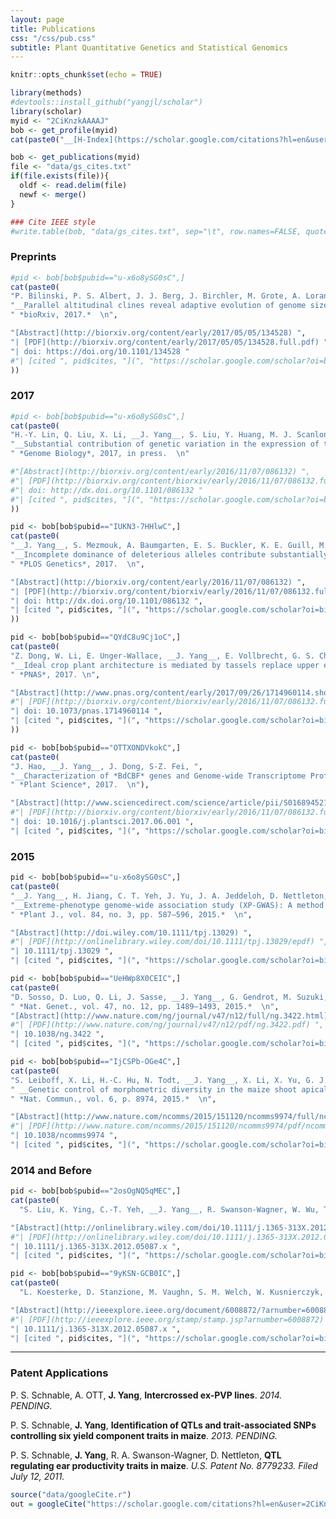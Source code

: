 ```yaml
---
layout: page
title: Publications
css: "/css/pub.css"
subtitle: Plant Quantitative Genetics and Statistical Genomics
---
```


```r
knitr::opts_chunk$set(echo = TRUE)
```

```r
library(methods)
#devtools::install_github("yangjl/scholar")
library(scholar)
myid <- "2CiKnzkAAAAJ"
bob <- get_profile(myid)
cat(paste0("__[H-Index](https://scholar.google.com/citations?hl=en&user=2CiKnzkAAAAJ)__ [ __", bob$h_index, "__ ] (", bob$total_cites, " citations as of ", date(), ")  "))

bob <- get_publications(myid)
file <- "data/gs_cites.txt"
if(file.exists(file)){
  oldf <- read.delim(file)
  newf <- merge()
}

### Cite IEEE style
#write.table(bob, "data/gs_cites.txt", sep="\t", row.names=FALSE, quote=FALSE)
```

### Preprints


```r
#pid <- bob[bob$pubid=="u-x6o8ySG0sC",]
cat(paste0(
"P. Bilinski, P. S. Albert, J. J. Berg, J. Birchler, M. Grote, A. Lorant, J. Quezada, K. Swarts, __J. Yang__, J. Ross-Ibarra, ",
"__Parallel altitudinal clines reveal adaptive evolution of genome size in Zea mays__,",
" *bioRxiv, 2017.*  \n",

"[Abstract](http://biorxiv.org/content/early/2017/05/05/134528) ",
"| [PDF](http://biorxiv.org/content/early/2017/05/05/134528.full.pdf) ",
"| doi: https://doi.org/10.1101/134528 "
#"| [cited ", pid$cites, "](", "https://scholar.google.com/scholar?oi=bibs&hl=en&cites=", pid$cid, "&as_sdt=5)"
))
```


### 2017

```r
#pid <- bob[bob$pubid=="u-x6o8ySG0sC",]
cat(paste0(
"H.-Y. Lin, Q. Liu, X. Li, __J. Yang__, S. Liu, Y. Huang, M. J. Scanlon, D. Nettleton, P. S. Schnable, ",
"__Substantial contribution of genetic variation in the expression of transcription factors to phenotypic variation revealed by eRD-GWAS__,",
" *Genome Biology*, 2017, in press.  \n"

#"[Abstract](http://biorxiv.org/content/early/2016/11/07/086132) ",
#"| [PDF](http://biorxiv.org/content/biorxiv/early/2016/11/07/086132.full.pdf) ",
#"| doi: http://dx.doi.org/10.1101/086132 "
#"| [cited ", pid$cites, "](", "https://scholar.google.com/scholar?oi=bibs&hl=en&cites=", pid$cid, "&as_sdt=5)"
))
```

```r
pid <- bob[bob$pubid=="IUKN3-7HHlwC",]
cat(paste0(
"__J. Yang__, S. Mezmouk, A. Baumgarten, E. S. Buckler, K. E. Guill, M. D. McMullen, R. H. Mumm, J. Ross-Ibarra, ",
"__Incomplete dominance of deleterious alleles contribute substantially to trait variation and heterosis in maize__,",
" *PLOS Genetics*, 2017.  \n",

"[Abstract](http://biorxiv.org/content/early/2016/11/07/086132) ",
"| [PDF](http://biorxiv.org/content/biorxiv/early/2016/11/07/086132.full.pdf) ",
"| doi: http://dx.doi.org/10.1101/086132 ",
"| [cited ", pid$cites, "](", "https://scholar.google.com/scholar?oi=bibs&hl=en&cites=", pid$cid, "&as_sdt=5)"
))
```

```r
pid <- bob[bob$pubid=="QYdC8u9Cj1oC",]
cat(paste0(
"Z. Dong, W. Li, E. Unger-Wallace, __J. Yang__, E. Vollbrecht, G. S. Chuck., ",
"__Ideal crop plant architecture is mediated by tassels replace upper ears1, a BTB/POZ ankyrin repeat gene 5 targeted by TEOSINTE BRANCHED1__,",
" *PNAS*, 2017. \n",

"[Abstract](http://www.pnas.org/content/early/2017/09/26/1714960114.short) ",
#"| [PDF](http://biorxiv.org/content/biorxiv/early/2016/11/07/086132.full.pdf) ",
"| doi: 10.1073/pnas.1714960114 ",
"| [cited ", pid$cites, "](", "https://scholar.google.com/scholar?oi=bibs&hl=en&cites=", pid$cid, "&as_sdt=5)"
))
```

```r
pid <- bob[bob$pubid=="OTTXONDVkokC",]
cat(paste0(
"J. Hao, __J. Yang__, J. Dong, S-Z. Fei, ",
"__Characterization of *BdCBF* genes and Genome-wide Transcriptome Profiling of *BdCBF3*-dependent and -independent Cold Stress Responses in *Brachypodium Distachyon*__,",
" *Plant Science*, 2017.  \n"),

"[Abstract](http://www.sciencedirect.com/science/article/pii/S0168945217303862?via%3Dihub) ",
#"| [PDF](http://biorxiv.org/content/biorxiv/early/2016/11/07/086132.full.pdf) ",
"| doi: 10.1016/j.plantsci.2017.06.001 ",
"| [cited ", pid$cites, "](", "https://scholar.google.com/scholar?oi=bibs&hl=en&cites=", pid$cid, "&as_sdt=5)")

```

### 2015

```r
pid <- bob[bob$pubid=="u-x6o8ySG0sC",]
cat(paste0(
"__J. Yang__, H. Jiang, C. T. Yeh, J. Yu, J. A. Jeddeloh, D. Nettleton, and P. S. Schnable, ",
"__Extreme-phenotype genome-wide association study (XP-GWAS): A method for identifying trait-associated variants by sequencing pools of individuals selected from a diversity panel__,",
" *Plant J., vol. 84, no. 3, pp. 587–596, 2015.*  \n",

"[Abstract](http://doi.wiley.com/10.1111/tpj.13029) ",
#"| [PDF](http://onlinelibrary.wiley.com/doi/10.1111/tpj.13029/epdf) ",
"| 10.1111/tpj.13029 ",
"| [cited ", pid$cites, "](", "https://scholar.google.com/scholar?oi=bibs&hl=en&cites=", pid$cid, "&as_sdt=5)"))
```

```r
pid <- bob[bob$pubid=="UeHWp8X0CEIC",]
cat(paste0(
"D. Sosso, D. Luo, Q. Li, J. Sasse, __J. Yang__, G. Gendrot, M. Suzuki, K. E. Koch, D. R. McCarty, P. S. Chourey, P. M. Rogowsky, J. Ross-Ibarra, B. Yang, and W. B. Frommer, __Seed filling in domesticated maize and rice depends on SWEET-mediated hexose transport__,",
" *Nat. Genet., vol. 47, no. 12, pp. 1489–1493, 2015.*  \n",
"[Abstract](http://www.nature.com/ng/journal/v47/n12/full/ng.3422.html) ",
#"| [PDF](http://www.nature.com/ng/journal/v47/n12/pdf/ng.3422.pdf) ",
"| 10.1038/ng.3422 ",
"| [cited ", pid$cites, "](", "https://scholar.google.com/scholar?oi=bibs&hl=en&cites=", pid$cid, "&as_sdt=5)"))
```

```r
pid <- bob[bob$pubid=="IjCSPb-OGe4C",]
cat(paste0(
"S. Leiboff, X. Li, H.-C. Hu, N. Todt, __J. Yang__, X. Li, X. Yu, G. J. Muehlbauer, M. C. P. Timmermans, J. Yu, P. S. Schnable, and M. J. Scanlon,",
" __Genetic control of morphometric diversity in the maize shoot apical meristem__,",
" *Nat. Commun., vol. 6, p. 8974, 2015.*  \n",

"[Abstract](http://www.nature.com/ncomms/2015/151120/ncomms9974/full/ncomms9974.html) ",
#"| [PDF](http://www.nature.com/ncomms/2015/151120/ncomms9974/pdf/ncomms9974.pdf) ",
"| 10.1038/ncomms9974 ",
"| [cited ", pid$cites, "](", "https://scholar.google.com/scholar?oi=bibs&hl=en&cites=", pid$cid, "&as_sdt=5)"))
```


### 2014 and Before

```r
pid <- bob[bob$pubid=="2osOgNQ5qMEC",]
cat(paste0(
  "S. Liu, K. Ying, C.-T. Yeh, __J. Yang__, R. Swanson-Wagner, W. Wu, T. Richmond, D. J. Gerhardt, J. Lai, N. Springer, D. Nettleton, J. A. Jeddeloh, and P. S. Schnable, __Changes in genome content generated via segregation of non-allelic homolog__, *Plant J., vol. 72, no. 3, pp. 390–9, Nov. 2012.*  \n",

"[Abstract](http://onlinelibrary.wiley.com/doi/10.1111/j.1365-313X.2012.05087.x/abstract) ",
#"| [PDF](http://onlinelibrary.wiley.com/doi/10.1111/j.1365-313X.2012.05087.x/epdf) ",
"| 10.1111/j.1365-313X.2012.05087.x ",
"| [cited ", pid$cites, "](", "https://scholar.google.com/scholar?oi=bibs&hl=en&cites=", pid$cid, "&as_sdt=5)"))
```


```r
pid <- bob[bob$pubid=="9yKSN-GCB0IC",]
cat(paste0(
  "L. Koesterke, D. Stanzione, M. Vaughn, S. M. Welch, W. Kusnierczyk, __J. Yang__, C.-T. Yeh, D. Nettleton, and P. S. Schnable, __An Efficient and Scalable Implementation of SNP-Pair Interaction Testing for Genetic Association Studies__, *2011 IEEE Int. Symp. Parallel Distrib. Process. Work. Phd Forum, pp. 523–530, May 2011.*  \n",

"[Abstract](http://ieeexplore.ieee.org/document/6008872/?arnumber=6008872) ",
#"| [PDF](http://ieeexplore.ieee.org/stamp/stamp.jsp?arnumber=6008872) ",
"| 10.1111/j.1365-313X.2012.05087.x ",
"| [cited ", pid$cites, "](", "https://scholar.google.com/scholar?oi=bibs&hl=en&cites=", pid$cid, "&as_sdt=5)"))
```

------------------------

### Patent Applications

P. S. Schnable, A. OTT, __J. Yang__, __Intercrossed ex-PVP lines__.  *2014. PENDING.*

P. S. Schnable, __J. Yang__, __Identification of QTLs and trait-associated SNPs controlling six yield component traits in maize__. *2013. PENDING.*

P. S. Schnable, __J. Yang__, R. A. Swanson-Wagner, D. Nettleton, __QTL regulating ear productivity traits in maize__. *U.S. Patent No. 8779233. Filed July 12, 2011.*



```r
source("data/googleCite.r")
out = googleCite("https://scholar.google.com/citations?hl=en&user=2CiKnzkAAAAJ",pdfname="figure/wordcloud.pdf")
```
